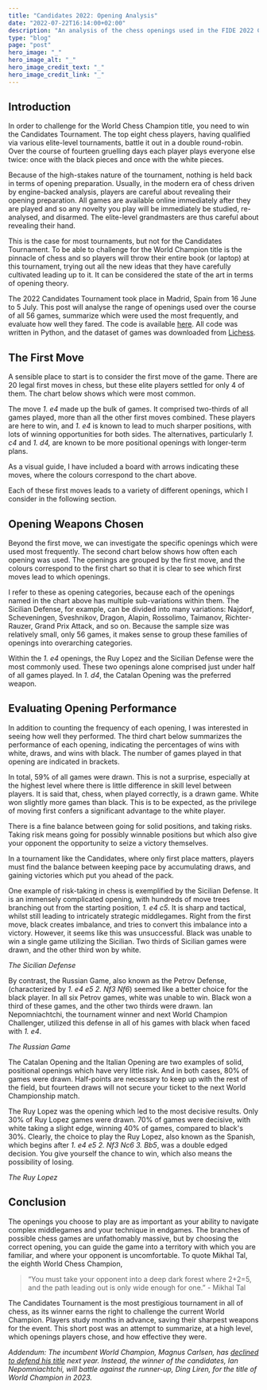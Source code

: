 ```yaml
---
title: "Candidates 2022: Opening Analysis"
date: "2022-07-22T16:14:00+02:00"
description: "An analysis of the chess openings used in the FIDE 2022 Candidates Tournament."
type: "blog"
page: "post"
hero_image: "_"
hero_image_alt: "_"
hero_image_credit_text: "_"
hero_image_credit_link: "_"
---
```


<!-- import first_moves from "./first_moves.png" -->
<!-- import first_moves_annotated from "./first_moves_annotated.png" -->
<!-- import opening_categories from "./opening_categories.png" -->
<!-- import opening_performance from "./opening_performance.png" -->
<!-- import sicilian from "./sicilian.png" -->
<!-- import petrov from "./petrov.png" -->
<!-- import ruy_lopez from "./ruylopez.png" -->

## Introduction

In order to challenge for the World Chess Champion title, you need to win the Candidates Tournament.
The top eight chess players, having qualified via various elite-level tournaments, battle it out in a double round-robin.
Over the course of fourteen gruelling days each player plays everyone else twice: once with the black pieces and once with the white pieces.

Because of the high-stakes nature of the tournament, nothing is held back in terms of opening preparation.
Usually, in the modern era of chess driven by engine-backed analysis, players are careful about revealing their opening preparation.
All games are available online immediately after they are played and so any novelty you play will be immediately be studied, re-analysed, and disarmed.
The elite-level grandmasters are thus careful about revealing their hand.

This is the case for most tournaments, but not for the Candidates Tournament.
To be able to challenge for the World Champion title is the pinnacle of chess and so players will throw their entire book (or laptop) at this tournament, trying out all the new ideas that they have carefully cultivated leading up to it.
It can be considered the state of the art in terms of opening theory.

The 2022 Candidates Tournament took place in Madrid, Spain from 16 June to 5 July.
This post will analyse the range of openings used over the course of all 56 games, summarize which were used the most frequently, and evaluate how well they fared.
The code is available [here](https://github.com/emilioziniades/candidates-2022-openings). All code was written in Python, and the dataset of games was downloaded from [Lichess](https://lichess.org).

## The First Move

A sensible place to start is to consider the first move of the game.
There are 20 legal first moves in chess, but these elite players settled for only 4 of them.
The chart below shows which were most common.

<!-- <img src={first_moves} alt="First moves used" /> -->

The move _1. e4_ made up the bulk of games.
It comprised two-thirds of all games played, more than all the other first moves combined.
These players are here to win, and _1. e4_ is known to lead to much sharper positions, with lots of winning opportunities for both sides.
The alternatives, particularly _1. c4_ and _1. d4,_ are known to be more positional openings with longer-term plans.

As a visual guide, I have included a board with arrows indicating these moves, where the colours correspond to the chart above.

<!-- <img -->
<!--   src={first_moves_annotated} -->
<!--   alt="Board with arrows indicating first moves used" -->
<!-- /> -->

Each of these first moves leads to a variety of different openings, which I consider in the following section.

## Opening Weapons Chosen

Beyond the first move, we can investigate the specific openings which were used most frequently.
The second chart below shows how often each opening was used.
The openings are grouped by the first move, and the colours correspond to the first chart so that it is clear to see which first moves lead to which openings.

<!-- <img src={opening_categories} alt="Openings used" /> -->

I refer to these as opening categories, because each of the openings named in the chart above has multiple sub-variations within them.
The Sicilian Defense, for example, can be divided into many variations: Najdorf, Scheveningen, Sveshnikov, Dragon, Alapin, Rossolimo, Taimanov, Richter-Rauzer, Grand Prix Attack, and so on.
Because the sample size was relatively small, only 56 games, it makes sense to group these families of openings into overarching categories.

Within the _1. e4_ openings, the Ruy Lopez and the Sicilian Defense were the most commonly used.
These two openings alone comprised just under half of all games played.
In _1. d4_, the Catalan Opening was the preferred weapon.

## Evaluating Opening Performance

In addition to counting the frequency of each opening, I was interested in seeing how well they performed.
The third chart below summarizes the performance of each opening, indicating the percentages of wins with white, draws, and wins with black.
The number of games played in that opening are indicated in brackets.

<!-- <img src={opening_performance} alt="Openings performance" /> -->

In total, 59% of all games were drawn.
This is not a surprise, especially at the highest level where there is little difference in skill level between players.
It is said that, chess, when played correctly, is a drawn game.
White won slightly more games than black.
This is to be expected, as the privilege of moving first confers a significant advantage to the white player.

There is a fine balance between going for solid positions, and taking risks.
Taking risk means going for possibly winnable positions but which also give your opponent the opportunity to seize a victory themselves.

In a tournament like the Candidates, where only first place matters, players must find the balance between keeping pace by accumulating draws, and gaining victories which put you ahead of the pack.

One example of risk-taking in chess is exemplified by the Sicilian Defense.
It is an immensely complicated opening, with hundreds of move trees branching out from the starting position, _1. e4 c5_.
It is sharp and tactical, whilst still leading to intricately strategic middlegames.
Right from the first move, black creates imbalance, and tries to convert this imbalance into a victory.
However, it seems like this was unsuccessful.
Black was unable to win a single game utilizing the Sicilian. Two thirds of Sicilian games were drawn, and the other third won by white.

<!-- <img src={sicilian} alt="The Sicilian Defense" /> -->

_The Sicilian Defense_

By contrast, the Russian Game, also known as the Petrov Defense, (characterized by _1. e4 e5 2. Nf3 Nf6_) seemed like a better choice for the black player.
In all six Petrov games, white was unable to win. Black won a third of these games, and the other two thirds were drawn.
Ian Nepomniachtchi, the tournament winner and next World Champion Challenger, utilized this defense in all of his games with black when faced with _1. e4_.

<!-- <img src={petrov} alt="The Russian Game" /> -->

_The Russian Game_

The Catalan Opening and the Italian Opening are two examples of solid, positional openings which have very little risk.
And in both cases, 80% of games were drawn.
Half-points are necessary to keep up with the rest of the field, but fourteen draws will not secure your ticket to the next World Championship match.

The Ruy Lopez was the opening which led to the most decisive results.
Only 30% of Ruy Lopez games were drawn.
70% of games were decisive, with white taking a slight edge, winning 40% of games, compared to black's 30%.
Clearly, the choice to play the Ruy Lopez, also known as the Spanish, which begins after _1. e4 e5 2. Nf3 Nc6 3. Bb5_, was a double edged decision. You give yourself the chance to win, which also means the possibility of losing.

<!-- <img src={ruy_lopez} alt="The Ruy Lopez" /> -->

_The Ruy Lopez_

## Conclusion

The openings you choose to play are as important as your ability to navigate complex middlegames and your technique in endgames.
The branches of possible chess games are unfathomably massive, but by choosing the correct opening, you can guide the game into a territory with which you are familiar, and where your opponent is uncomfortable.
To quote Mikhal Tal, the eighth World Chess Champion,

> “You must take your opponent into a deep dark forest where 2+2=5, and the path leading out is only wide enough for one.” - Mikhal Tal

The Candidates Tournament is the most prestigious tournament in all of chess, as its winner earns the right to challenge the current World Champion.
Players study months in advance, saving their sharpest weapons for the event.
This short post was an attempt to summarize, at a high level, which openings players chose, and how effective they were.

_Addendum: The incumbent World Champion, Magnus Carlsen, has [declined to defend his title](https://chess24.com/en/read/news/magnus-carlsen-to-give-up-world-championship-title) next year.
Instead, the winner of the candidates, Ian Nepomniachtchi, will battle against the runner-up, Ding Liren, for the title of World Champion in 2023._
